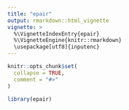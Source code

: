 ```yaml
---
title: "epair"
output: rmarkdown::html_vignette
vignette: >
  %\VignetteIndexEntry{epair}
  %\VignetteEngine{knitr::rmarkdown}
  \usepackage[utf8]{inputenc}
---
```


```r
knitr::opts_chunk$set(
  collapse = TRUE,
  comment = "#>"
)
```

```r
library(epair)
```
